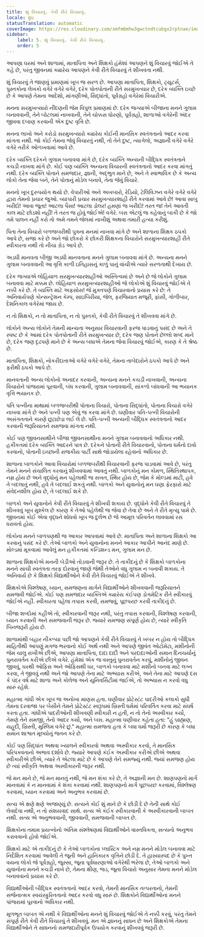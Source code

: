 ```yaml
---
title: શું વિચારવું. કેવી રીતે વિચારવું.
locale: gu
statusTranslation: automatic
coverImage: https://res.cloudinary.com/xmfm6mhw3gwctndtcubgx2rptnae/image/upload/v1740337243/small_cover_educacion_fundamental_a051170f1c.webp
sidebar:
    label: 5. શું વિચારવું. કેવી રીતે વિચારવું.
    order: 5
---
```

આપણા ઘરમાં અને શાળામાં, માતાપિતા અને શિક્ષકો હંમેશાં આપણને શું વિચારવું જોઈએ તે કહે છે, પરંતુ જીવનમાં ક્યારેય આપણને કેવી રીતે વિચારવું તે શીખવતા નથી.

શું વિચારવું તે જાણવું પ્રમાણમાં ખૂબ જ સરળ છે. આપણા માતાપિતા, શિક્ષકો, ટ્યુટર્સ, પુસ્તકોના લેખકો વગેરે વગેરે વગેરે, દરેક પોતપોતાની રીતે સરમુખત્યાર છે, દરેક વ્યક્તિ ઇચ્છે છે કે આપણે તેમના આદેશો, માંગણીઓ, સિદ્ધાંતો, પૂર્વગ્રહો વગેરેમાં વિચારીએ.

મનના સરમુખત્યારો નીંદણની જેમ વિપુલ પ્રમાણમાં છે. દરેક જગ્યાએ બીજાના મનને ગુલામ બનાવવાની, તેને બોટલમાં નાખવાની, તેને ચોક્કસ ધોરણો, પૂર્વગ્રહો, શાળાઓ વગેરેની અંદર જીવવા દબાણ કરવાની એક દુષ્ટ વૃત્તિ છે.

મનના લાખો અને કરોડો સરમુખત્યારો ક્યારેય કોઈની માનસિક સ્વતંત્રતાનો આદર કરવા માંગતા નથી. જો કોઈ તેમના જેવું વિચારતું નથી, તો તેને દુષ્ટ, ત્યાગેલો, અજ્ઞાની વગેરે વગેરે વગેરે તરીકે ઓળખવામાં આવે છે.

દરેક વ્યક્તિ દરેકને ગુલામ બનાવવા માંગે છે, દરેક વ્યક્તિ અન્યની બૌદ્ધિક સ્વતંત્રતાને કચડી નાખવા માંગે છે. કોઈ પણ વ્યક્તિ અન્યના વિચારની સ્વતંત્રતાનો આદર કરવા માંગતું નથી. દરેક વ્યક્તિ પોતાને સમજદાર, જ્ઞાની, અદ્ભુત માને છે, અને તે સ્વાભાવિક છે કે અન્ય લોકો તેના જેવા બને, તેને પોતાનું મોડેલ બનાવે, તેના જેવું વિચારે.

મનનો ખૂબ દુરુપયોગ થયો છે. વેપારીઓ અને અખબારો, રેડિયો, ટેલિવિઝન વગેરે વગેરે વગેરે દ્વારા તેમનો પ્રચાર જુઓ. વ્યાપારી પ્રચાર સરમુખત્યારશાહી રીતે કરવામાં આવે છે! આવા સાબુ ખરીદો! આવા જૂતા! આટલા પૈસા! આટલા ડોલર! હમણાં જ ખરીદો! તરત જ! તેને આવતી કાલ માટે છોડશો નહીં! તે તરત જ હોવું જોઈએ! વગેરે. બસ એટલું જ કહેવાનું બાકી છે કે જો તમે પાલન નહીં કરો તો અમે તમને જેલમાં નાખીશું અથવા તમારી હત્યા કરીશું.

પિતા તેના વિચારો બળજબરીથી પુત્રના મનમાં નાખવા માંગે છે અને શાળાના શિક્ષક ઠપકો આપે છે, સજા કરે છે અને જો છોકરો કે છોકરી શિક્ષકના વિચારોને સરમુખત્યારશાહી રીતે સ્વીકારતા નથી તો નીચા ગ્રેડ આપે છે.

અડધી માનવતા બીજી અડધી માનવતાના મનને ગુલામ બનાવવા માંગે છે. અન્યના મનને ગુલામ બનાવવાની આ વૃત્તિ કાળી ઇતિહાસનું કાળું પાનું વાંચીએ ત્યારે સરળતાથી દેખાય છે.

દરેક જગ્યાએ લોહિયાળ સરમુખત્યારશાહીઓ અસ્તિત્વમાં છે અને છે જે લોકોને ગુલામ બનાવવા માટે મક્કમ છે. લોહિયાળ સરમુખત્યારશાહીઓ જે લોકોએ શું વિચારવું જોઈએ તે નક્કી કરે છે. તે વ્યક્તિ માટે અફસોસ! જે મુક્તપણે વિચારવાનો પ્રયાસ કરે છે: તે અનિવાર્યપણે કોન્સન્ટ્રેશન કેમ્પ, સાઇબિરીયા, જેલ, ફરજિયાત મજૂરી, ફાંસી, ગોળીબાર, દેશનિકાલ વગેરેમાં જાય છે.

ન તો શિક્ષકો, ન તો માતાપિતા, ન તો પુસ્તકો, કેવી રીતે વિચારવું તે શીખવવા માંગે છે.

લોકોને અન્ય લોકોને તેમની માન્યતા અનુસાર વિચારવાની ફરજ પાડવાનું પસંદ છે અને તે સ્પષ્ટ છે કે આમાં દરેક પોતપોતાની રીતે સરમુખત્યાર છે, દરેક જણ પોતાને છેલ્લો શબ્દ માને છે, દરેક જણ દૃઢપણે માને છે કે અન્ય બધાએ તેમના જેવા વિચારવું જોઈએ, કારણ કે તે શ્રેષ્ઠ છે.

માતાપિતા, શિક્ષકો, નોકરીદાતાઓ વગેરે વગેરે વગેરે, તેમના તાબેદારોને ઠપકો આપે છે અને ફરીથી ઠપકો આપે છે.

માનવતાની અન્ય લોકોનો અનાદર કરવાની, અન્યના મનને કચડી નાખવાની, અન્યના વિચારોને પાંજરામાં પૂરવાની, બંધ કરવાની, ગુલામ બનાવવાની, સાંકળો બાંધવાની આ ભયાનક વૃત્તિ ભયાનક છે.

પતિ પત્નીના માથામાં બળજબરીથી પોતાના વિચારો, પોતાના સિદ્ધાંતો, પોતાના વિચારો વગેરે નાખવા માંગે છે અને પત્ની પણ એવું જ કરવા માંગે છે. ઘણીવાર પતિ-પત્ની વિચારોની અસંગતતાને કારણે છૂટાછેડા લઈ લે છે. પતિ-પત્ની અન્યની બૌદ્ધિક સ્વતંત્રતાનો આદર કરવાની જરૂરિયાતને સમજવા માંગતા નથી.

કોઈ પણ જીવનસાથીને બીજા જીવનસાથીના મનને ગુલામ બનાવવાનો અધિકાર નથી. હકીકતમાં દરેક વ્યક્તિ આદરને પાત્ર છે. દરેકને પોતાની રીતે વિચારવાનો, પોતાના ધર્મનો દાવો કરવાનો, પોતાની ઇચ્છાની રાજકીય પાર્ટી સાથે જોડાયેલા રહેવાનો અધિકાર છે.

શાળાના બાળકોને આવા વિચારોમાં બળજબરીથી વિચારવાની ફરજ પાડવામાં આવે છે, પરંતુ તેમને મનને સંચાલિત કરવાનું શીખવવામાં આવતું નથી. બાળકોનું મન કોમળ, સ્થિતિસ્થાપક, નમ્ર હોય છે અને વૃદ્ધોનું મન પહેલાથી જ સખત, સ્થિર હોય છે, જેમ કે મોલ્ડમાં માટી, હવે તે બદલાતું નથી, હવે તે બદલાઈ શકતું નથી. બાળકો અને યુવાનોનું મન ઘણા ફેરફારો માટે સંવેદનશીલ હોય છે, તે બદલાઈ શકે છે.

બાળકો અને યુવાનોને કેવી રીતે વિચારવું તે શીખવી શકાય છે. વૃદ્ધોને કેવી રીતે વિચારવું તે શીખવવું ખૂબ મુશ્કેલ છે કારણ કે તેઓ પહેલેથી જ જેવા છે તેવા છે અને તે રીતે મૃત્યુ પામે છે. જીવનમાં કોઈ એવા વૃદ્ધને શોધવો ખૂબ જ દુર્લભ છે જે આમૂલ પરિવર્તન લાવવામાં રસ ધરાવતો હોય.

લોકોના મનને બાળપણથી જ આકાર આપવામાં આવે છે. માતાપિતા અને શાળાના શિક્ષકો આ કરવાનું પસંદ કરે છે. તેઓ બાળકો અને યુવાનોના મનને આકાર આપીને આનંદ માણે છે. મોલ્ડમાં મૂકવામાં આવેલું મન હકીકતમાં કન્ડિશન્ડ મન, ગુલામ મન છે.

શાળાના શિક્ષકોએ મનની બેડીઓ તોડવાની જરૂર છે. તે તાકીદનું છે કે શિક્ષકો બાળકોના મનને સાચી સ્વતંત્રતા તરફ દોરવાનું જાણે જેથી તેઓને વધુ ગુલામ ન બનાવી શકાય. તે અનિવાર્ય છે કે શિક્ષકો વિદ્યાર્થીઓને કેવી રીતે વિચારવું જોઈએ તે શીખવે.

શિક્ષકોએ વિશ્લેષણ, ધ્યાન, સમજણના માર્ગને વિદ્યાર્થીઓને શીખવવાની જરૂરિયાતને સમજવી જોઈએ. કોઈ પણ સમજદાર વ્યક્તિએ ક્યારેય કંઈપણ ડોગમેટિક રીતે સ્વીકારવું જોઈએ નહીં. સ્વીકારતા પહેલા તપાસ કરવી, સમજવું, પૂછપરછ કરવી તાકીદનું છે.

બીજા શબ્દોમાં કહીએ તો, સ્વીકારવાની જરૂર નથી, પરંતુ તપાસ કરવાની, વિશ્લેષણ કરવાની, ધ્યાન કરવાની અને સમજવાની જરૂર છે. જ્યારે સમજણ સંપૂર્ણ હોય છે, ત્યારે સ્વીકૃતિ બિનજરૂરી હોય છે.

શાળામાંથી બહાર નીકળ્યા પછી જો આપણને કેવી રીતે વિચારવું તે ખબર ન હોય તો બૌદ્ધિક માહિતીથી આપણું મગજ ભરવાનો કોઈ અર્થ નથી અને આપણે જીવંત ઓટોમેટા, મશીનોની જેમ ચાલુ રાખીએ છીએ, આપણા માતાપિતા, દાદા દાદી અને પરદાદાઓની સમાન દિનચર્યાનું પુનરાવર્તન કરીએ છીએ વગેરે. હંમેશાં એક જ વસ્તુનું પુનરાવર્તન કરવું, મશીનોનું જીવન જીવવું, ઘરથી ઓફિસ અને ઓફિસથી ઘર, બાળકો બનાવવા માટે મશીનો બનવા માટે લગ્ન કરવા, તે જીવવું નથી અને જો આપણે તેના માટે અભ્યાસ કરીએ, અને તેના માટે આપણે દસ કે પંદર વર્ષ માટે શાળા અને કોલેજ અને યુનિવર્સિટીમાં જઈએ, તો અભ્યાસ ન કરવો વધુ સારું રહેશે.

મહાત્મા ગાંધી એક ખૂબ જ અનોખા માણસ હતા. ઘણીવાર પ્રોટેસ્ટંટ પાદરીઓ કલાકો સુધી તેમના દરવાજા પર બેસીને તેમને પ્રોટેસ્ટંટ સ્વરૂપમાં ખ્રિસ્તી ધર્મમાં પરિવર્તિત કરવા માટે સંઘર્ષ કરતા હતા. ગાંધીએ પાદરીઓની શીખવણી સ્વીકારી ન હતી, ન તો તેનો અસ્વીકાર કર્યો, તેમણે તેને સમજી, તેનો આદર કર્યો, અને બસ. મહાત્મા ઘણીવાર કહેતા હતા: "હું બ્રાહ્મણ, યહૂદી, ખ્રિસ્તી, મુસ્લિમ વગેરે છું." મહાત્મા સમજતા હતા કે બધા ધર્મો જરૂરી છે કારણ કે બધા સમાન શાશ્વત મૂલ્યોનું જતન કરે છે.

કોઈ પણ સિદ્ધાંત અથવા ખ્યાલને સ્વીકારવો અથવા અસ્વીકાર કરવો, તે માનસિક પરિપક્વતાનો અભાવ દર્શાવે છે. જ્યારે આપણે કંઈક અસ્વીકાર કરીએ છીએ અથવા સ્વીકારીએ છીએ, ત્યારે તે એટલા માટે છે કે આપણે તેને સમજ્યું નથી. જ્યાં સમજણ હોય છે ત્યાં સ્વીકૃતિ અથવા અસ્વીકારની જરૂર નથી.

જે મન માને છે, જે મન માનતું નથી, જે મન શંકા કરે છે, તે અજ્ઞાની મન છે. શાણપણનો માર્ગ માનવામાં કે ન માનવામાં કે શંકા કરવામાં નથી. શાણપણનો માર્ગ પૂછપરછ કરવામાં, વિશ્લેષણ કરવામાં, ધ્યાન કરવામાં અને અનુભવ કરવામાં છે.

સત્ય એ ક્ષણે ક્ષણે અજાણ્યું છે. સત્યને કોઈ શું માને છે કે છોડી દે છે તેની સાથે કોઈ લેવાદેવા નથી, ન તો સંશયવાદ સાથે. સત્ય એ કંઈક સ્વીકારવાની કે અસ્વીકારવાની બાબત નથી. સત્ય એ અનુભવવાની, જીવવાની, સમજવાની બાબત છે.

શિક્ષકોના તમામ પ્રયત્નોનો અંતિમ સંશ્લેષણમાં વિદ્યાર્થીઓને વાસ્તવિકતા, સત્યનો અનુભવ કરાવવાનો હોવો જોઈએ.

શિક્ષકો માટે એ તાકીદનું છે કે તેઓ બાળકોના પ્લાસ્ટિક અને નમ્ર મનને મોડેલ બનાવવા માટે નિર્દેશિત કરવામાં આવેલી તે જૂની અને હાનિકારક વૃત્તિને છોડી દે. તે હાસ્યાસ્પદ છે કે પુખ્ત વયના લોકો જે પૂર્વગ્રહો, જુસ્સા, જૂના પૂર્વધારણાઓ વગેરેથી ભરેલા છે, તેઓ બાળકો અને યુવાનોના મનને કચડી નાખે છે, તેમના ક્ષીણ, જડ, જૂના વિચારો અનુસાર તેમના મનને મોડેલ બનાવવાનો પ્રયાસ કરે છે.

વિદ્યાર્થીઓની બૌદ્ધિક સ્વતંત્રતાનો આદર કરવો, તેમની માનસિક તત્પરતાનો, તેમની સર્જનાત્મક સ્વયંસ્ફુરિતતાનો આદર કરવો વધુ સારું છે. શિક્ષકોને વિદ્યાર્થીઓના મનને પાંજરામાં પૂરવાનો અધિકાર નથી.

મૂળભૂત બાબત એ નથી કે વિદ્યાર્થીઓના મનને શું વિચારવું જોઈએ તે નક્કી કરવું, પરંતુ તેમને સંપૂર્ણ રીતે કેવી રીતે વિચારવું તે શીખવવું. મન એ જ્ઞાનનું સાધન છે અને શિક્ષકોએ તેમના વિદ્યાર્થીઓને તે સાધનનો સમજદારીપૂર્વક ઉપયોગ કરવાનું શીખવવું જરૂરી છે.

